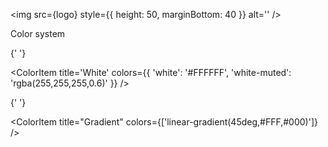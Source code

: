 
<Meta title='quarks/Colors' />

<img src={logo} style={{ height: 50, marginBottom: 40 }} alt='' />

<div className='doc-subheading'>Color system</div>

<ColorPalette>
    <ColorItem
        title="Black"
        colors={{ black: "#000000", "black-muted": "rgba(0,0,0,0.6)" }}
    />

{' '}

<ColorItem
  title='White'
  colors={{ 'white': '#FFFFFF', 'white-muted': 'rgba(255,255,255,0.6)' }}
/>

{' '}

  <ColorItem
    title="Gradient"
    colors={['linear-gradient(45deg,#FFF,#000)']}
  />

</ColorPalette>
